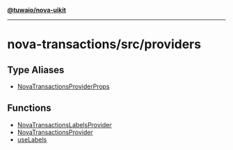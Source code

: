 [**@tuwaio/nova-uikit**](../../../README.md)

***

# nova-transactions/src/providers

## Type Aliases

- [NovaTransactionsProviderProps](type-aliases/NovaTransactionsProviderProps.md)

## Functions

- [NovaTransactionsLabelsProvider](functions/NovaTransactionsLabelsProvider.md)
- [NovaTransactionsProvider](functions/NovaTransactionsProvider.md)
- [useLabels](functions/useLabels.md)
